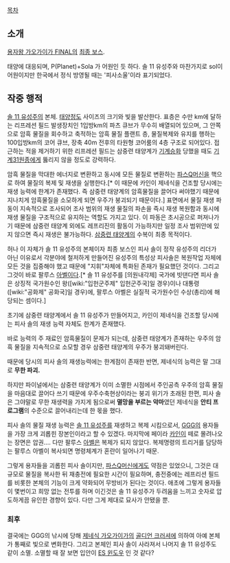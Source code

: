 [[목차]]
== 소개 ==
[[용자왕 가오가이가 FINAL]]의 [[최종 보스]]. 

태양에 대응되며, P(Planet)+Sola 가 어원인 듯 하다. 솔 11 유성주와 마찬가지로 sol이 어원이지만 한국에서 정식 방영될 때는 '피사소울'이라 표기되었다.

== 작중 행적 ==
[[솔 11 유성주]]의 본체. [[태양]]정도 사이즈의 크기와 빛을 발산한다. 표층은 수만 km에 달하는 리프레션 필드 발생장치인 1입방km의 파츠 큐브가 무수히 배열되어 있으며, 그 안쪽으로 암흑 물질을 회수하고 축적하는 암흑 물질 플랜트 층, 물질복제와 유지를 행하는 100입방km의 코어 큐브, 장축 40m 전후의 타원형 코어룸의 4층 구조로 되어있다. 접근하는 적을 제거하기 위한 리프레션 필드는 삼중련 태양계가 [[기계승화]] 당했을 때도 [[기계31원종]]에게 뚫리지 않을 정도로 강력하다.

암흑 물질을 막대한 에너지로 변환하고 동시에 모든 물질로 변환하는 [[파스Q머신]]을 핵으로 하여 물질의 복제 및 재생을 실행한다.[* 이 때문에 카인이 제네식을 건조할 당시에는 재생 능력에 한계가 존재했다. 즉 삼중련 태양계의 암흑물질을 끌어다 써야했기 때문에 지나치게 암흑물질을 소모하게 되면 우주가 붕괴되기 때문이다.] 표면에서 물질 재생 파동이 지속적으로 조사되어 조사 범위의 재생 물질의 파손을 즉시 재생 복원함과 동시에 재생 물질을 구조적으로 유지하는 역할도 가지고 있다. 이 파동은 초시공으로 퍼져나가기 때문에 삼중련 태양계 외에도 레프리진의 활동이 가능하지만 일정 조사 범위안에 있지 않으면 즉시 재생은 불가능하다. [[삼중련 태양계]]의 수복이 최종 목적이다. 

허나 이 자체가 솔 11 유성주의 본체이자 최종 보스인 피사 솔이 정작 유성주의 리더가 아닌 이유로서 각분야에 철저하게 만들어진 유성주의 특성상 피사솔은 복원작업 자체에 모든 것을 집중해야 했고 때문에 "지휘"자체에 특화된 존재가 필요했던 것이다. 그리고 그것이 바로 팔루스 [[아벨]]이다.[* 솔 11 유성주를 [의원내각제] 국가에 빗댄다면 피사 솔은 상징적 국가원수인 왕([wiki:"입헌군주제" 입헌군주국]일 경우)이나 대통령([wiki:"공화제" 공화국]일 경우)에, 팔루스 아벨은 실질적 국가원수인 수상(총리)에 해당되는 셈이다.]

초기에 삼중련 태양계에서 솔 11 유성주가 만들어지고, 카인이 제네식을 건조할 당시에는 피사 솔의 재생 능력 자체도 한계가 존재했다. 

바로 능력의 주 재료인 암흑물질이 문제가 되는데, 삼중련 태양계가 존재하는 우주의 암흑 물질을 지속적으로 소모할 경우 삼중련 태양계의 우주가 붕괴돼버린다. 

때문에 당시의 피사 솔의 재생능력에는 한계점이 존재한 반면, 제네식의 능력은 말 그대로 '''무한 파괴.''' 

하지만 파이널에서는 삼중련 태양계가 이미 소멸한 시점에서 주인공측 우주의 암흑 물질을 마음대로 끌어다 쓰기 때문에 우주수축현상이라는 붕괴 위기가 초래된 한편, 피사 솔은 그야말로 무한 재생력을 가지게 됨으로써 '''멸망을 부르는 악마'''였던 제네식을 '''안티 프로그램'''의 수준으로 끌어내리는데 한 몫을 했다.

피사 솔의 물질 재생 능력은 [[솔 11 유성주]]를 재생하고 복제 시킴으로서, [[GGG]]의 용자들을 가장 크게 괴롭힌 장본인이라고 할 수 있겠다. 마지막에 페이라 [[카인]]이 떼로 몰려나오는 장면은 압권.... 다만 팔루스 [[아벨]]은 복제가 되지 않았다. 복제명령의 트리거를 담당하는 팔루스 아벨이 복사되면 명령체계가 혼란이 일어나기 때문.

그렇게 용자들을 괴롭힌 피사 솔이지만, [[파스Q머신]]에게도 약점은 있었으니, 그것은 대규모로 물질을 복사한 뒤 재충전에 필요한 시간이 필요하며, 충전중에는 레프리션 필드를 비롯한 본체의 기능이 크게 약화되어 무방비가 된다는 것이다. 애초에 그렇게 용자들이 몇번이고 희망 없는 전투를 하며 이긴것은 솔 11 유성주가 두려움을 느끼고 숫자로 압도하게끔 유인한 경향이 있다. 다만 그게 제대로 묘사가 안됐을 뿐.

=== 최후 ===
결국에는 GGG의 낚시에 당해 [[제네식 가오가이가]]의 [[골디언 크러셔]]에 의하여 아예 본체가 통째로 빛으로 변화한다. 그리고 본체인 피사 솔이 사라져서 나머지 솔 11 유성주도 같이 소멸. 소멸할 때 잘 보면 입안이 [[ES 윈도우]] 인 것 같다?

